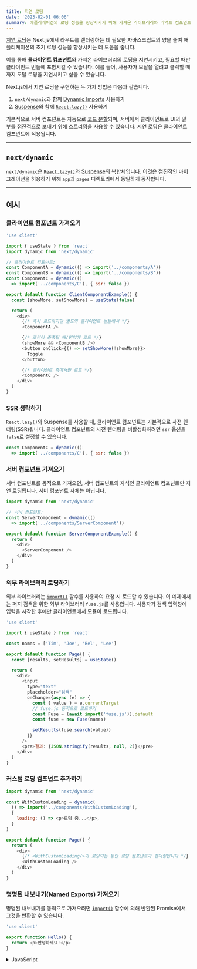 ```yaml
---
title: 지연 로딩
date: '2023-02-01 06:06'
summary: 애플리케이션의 로딩 성능을 향상시키기 위해 가져온 라이브러리와 리액트 컴포넌트를 지연 로딩하세요.
---
```


<TOCInline toc={props.toc} asDisclosure />


[지연 로딩](https://developer.mozilla.org/docs/Web/Performance/Lazy_loading)은 Next.js에서 라우트를 렌더링하는 데 필요한  자바스크립트의 양을 줄여 애플리케이션의 초기 로딩 성능을 향상시키는 데 도움을 줍니다.

이를 통해 **클라이언트 컴포넌트**와 가져온 라이브러리의 로딩을 지연시키고, 필요할 때만 클라이언트 번들에 포함시킬 수 있습니다. 예를 들어, 사용자가 모달을 열려고 클릭할 때까지 모달 로딩을 지연시키고 싶을 수 있습니다.

Next.js에서 지연 로딩을 구현하는 두 가지 방법은 다음과 같습니다.

1. `next/dynamic`과 함께 [Dynamic Imports](#nextdynamic) 사용하기
2. [Suspense](https://react.dev/reference/react/Suspense)와 함께 [`React.lazy()`](https://react.dev/reference/react/lazy) 사용하기

기본적으로 서버 컴포넌트는 자동으로 [코드 분할](https://developer.mozilla.org/docs/Glossary/Code_splitting)되며, 서버에서 클라이언트로 UI의 일부를 점진적으로 보내기 위해 [스트리밍](/docs/nextjs/routing/loading-ui-and-streaming)을 사용할 수 있습니다. 지연 로딩은 클라이언트 컴포넌트에 적용됩니다.

---

## `next/dynamic`

`next/dynamic`은 [`React.lazy()`](https://react.dev/reference/react/lazy)와 [Suspense](https://react.dev/reference/react/Suspense)의 복합체입니다. 이것은 점진적인 마이그레이션을 허용하기 위해 `app`과 `pages` 디렉토리에서 동일하게 동작합니다.

---

## 예시

### 클라이언트 컴포넌트 가져오기

```jsx:app/page.js
'use client'

import { useState } from 'react'
import dynamic from 'next/dynamic'

// 클라이언트 컴포넌트:
const ComponentA = dynamic(() => import('../components/A'))
const ComponentB = dynamic(() => import('../components/B'))
const ComponentC = dynamic(() 
  => import('../components/C'), { ssr: false })

export default function ClientComponentExample() {
  const [showMore, setShowMore] = useState(false)

  return (
    <div>
      {/* 즉시 로드하지만 별도의 클라이언트 번들에서 */}
      <ComponentA />

      {/* 조건이 충족될 때/만약에 로드 */}
      {showMore && <ComponentB />}
      <button onClick={() => setShowMore(!showMore)}>
        Toggle
      </button>

      {/* 클라이언트 측에서만 로드 */}
      <ComponentC />
    </div>
  )
}
```

### SSR 생략하기

`React.lazy()`와 Suspense를 사용할 때, 클라이언트 컴포넌트는 기본적으로 사전 렌더링(SSR)됩니다.
클라이언트 컴포넌트의 사전 렌더링을 비활성화하려면 `ssr` 옵션을 `false`로 설정할 수 있습니다.

```jsx
const ComponentC = dynamic(() 
  => import('../components/C'), { ssr: false })
```

### 서버 컴포넌트 가져오기

서버 컴포넌트를 동적으로 가져오면, 서버 컴포넌트의 자식인 클라이언트 컴포넌트만 지연 로딩됩니다. 서버 컴포넌트 자체는 아닙니다.

```jsx:app/page.js
import dynamic from 'next/dynamic'

// 서버 컴포넌트:
const ServerComponent = dynamic(() 
  => import('../components/ServerComponent'))

export default function ServerComponentExample() {
  return (
    <div>
      <ServerComponent />
    </div>
  )
}
```


### 외부 라이브러리 로딩하기

외부 라이브러리는 [`import()`](https://developer.mozilla.org/docs/Web/JavaScript/Reference/Operators/import) 함수를 사용하여 요청 시 로드할 수 있습니다. 이 예제에서는 퍼지 검색을 위한 외부 라이브러리 `fuse.js`를 사용합니다. 사용자가 검색 입력창에 입력을 시작한 후에만 클라이언트에서 모듈이 로드됩니다.

```jsx:app/page.js
'use client'

import { useState } from 'react'

const names = ['Tim', 'Joe', 'Bel', 'Lee']

export default function Page() {
  const [results, setResults] = useState()

  return (
    <div>
      <input
        type="text"
        placeholder="검색"
        onChange={async (e) => {
          const { value } = e.currentTarget
          // fuse.js 동적으로 로드하기
          const Fuse = (await import('fuse.js')).default
          const fuse = new Fuse(names)

          setResults(fuse.search(value))
        }}
      />
      <pre>결과: {JSON.stringify(results, null, 2)}</pre>
    </div>
  )
}
```

### 커스텀 로딩 컴포넌트 추가하기

```jsx:app/page.js
import dynamic from 'next/dynamic'

const WithCustomLoading = dynamic(
  () => import('../components/WithCustomLoading'),
  {
    loading: () => <p>로딩 중...</p>,
  }
)

export default function Page() {
  return (
    <div>
      {/* <WithCustomLoading/>가 로딩되는 동안 로딩 컴포넌트가 렌더링됩니다 */}
      <WithCustomLoading />
    </div>
  )
}
```

### 명명된 내보내기(Named Exports) 가져오기

명명된 내보내기를 동적으로 가져오려면 [`import()`](https://developer.mozilla.org/docs/Web/JavaScript/Reference/Operators/import) 함수에 의해 반환된 Promise에서 그것을 반환할 수 있습니다.

```jsx:components/hello.js
'use client'

export function Hello() {
  return <p>안녕하세요!</p>
}
```

<details>
    <summary>JavaScript</summary>

```jsx:app/page.js
import dynamic from 'next/dynamic'

const ClientComponent = dynamic(() =>
  import('../components/hello').then((mod) => mod.Hello)
)
```
</details>